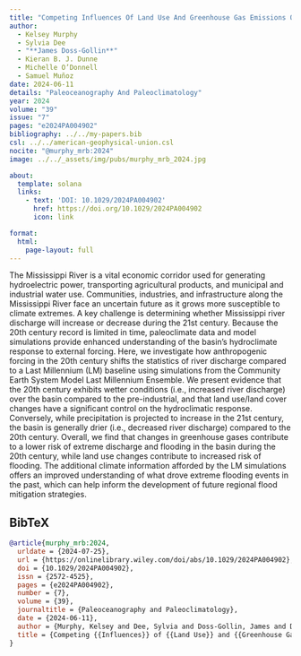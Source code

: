 ```yaml
---
title: "Competing Influences Of Land Use And Greenhouse Gas Emissions On Mississippi River Basin Hydroclimate Simulated Over The Last Millennium"
author:
  - Kelsey Murphy
  - Sylvia Dee
  - "**James Doss-Gollin**"
  - Kieran B. J. Dunne
  - Michelle O’Donnell
  - Samuel Muñoz
date: 2024-06-11
details: "Paleoceanography And Paleoclimatology"
year: 2024
volume: "39"
issue: "7"
pages: "e2024PA004902"
bibliography: ../../my-papers.bib
csl: ../../american-geophysical-union.csl
nocite: "@murphy_mrb:2024"
image: ../../_assets/img/pubs/murphy_mrb_2024.jpg

about:
  template: solana
  links:
    - text: 'DOI: 10.1029/2024PA004902'
      href: https://doi.org/10.1029/2024PA004902
      icon: link

format:
  html:
    page-layout: full
---
```


The Mississippi River is a vital economic corridor used for generating hydroelectric power, transporting agricultural products, and municipal and industrial water use. Communities, industries, and infrastructure along the Mississippi River face an uncertain future as it grows more susceptible to climate extremes. A key challenge is determining whether Mississippi river discharge will increase or decrease during the 21st century. Because the 20th century record is limited in time, paleoclimate data and model simulations provide enhanced understanding of the basin's hydroclimate response to external forcing. Here, we investigate how anthropogenic forcing in the 20th century shifts the statistics of river discharge compared to a Last Millennium (LM) baseline using simulations from the Community Earth System Model Last Millennium Ensemble. We present evidence that the 20th century exhibits wetter conditions (i.e., increased river discharge) over the basin compared to the pre-industrial, and that land use/land cover changes have a significant control on the hydroclimatic response. Conversely, while precipitation is projected to increase in the 21st century, the basin is generally drier (i.e., decreased river discharge) compared to the 20th century. Overall, we find that changes in greenhouse gases contribute to a lower risk of extreme discharge and flooding in the basin during the 20th century, while land use changes contribute to increased risk of flooding. The additional climate information afforded by the LM simulations offers an improved understanding of what drove extreme flooding events in the past, which can help inform the development of future regional flood mitigation strategies.

## BibTeX

```bibtex
@article{murphy_mrb:2024,
  urldate = {2024-07-25},
  url = {https://onlinelibrary.wiley.com/doi/abs/10.1029/2024PA004902},
  doi = {10.1029/2024PA004902},
  issn = {2572-4525},
  pages = {e2024PA004902},
  number = {7},
  volume = {39},
  journaltitle = {Paleoceanography and Paleoclimatology},
  date = {2024-06-11},
  author = {Murphy, Kelsey and Dee, Sylvia and Doss-Gollin, James and Dunne, Kieran B. J. and O’Donnell, Michelle and Muñoz, Samuel},
  title = {Competing {{Influences}} of {{Land Use}} and {{Greenhouse Gas Emissions}} on {{Mississippi River Basin Hydroclimate Simulated Over}} the {{Last Millennium}}},
}
```
